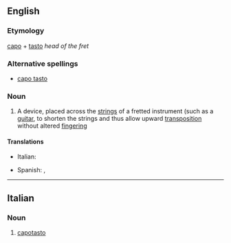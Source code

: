 ==English==

===Etymology===
{{etyl|it}} [[capo]] + [[tasto]] ''head of the fret''

===Alternative spellings===
* [[capo tasto]]

===Noun===
{{en-noun}}

# {{music}} A device, placed across the [[string]]s of a fretted instrument (such as a [[guitar]], to shorten the strings and thus allow upward [[transposition]] without altered [[fingering]]

====Translations====
{{trans-top|device placed across the strings}}
* Italian: {{t-|it|capotasto}}
{{trans-mid}}
* Spanish: {{t+|es|ceja|f}}, {{t-|es|cejilla|f}}
{{trans-bottom}}

----

==Italian==

===Noun===
{{it-noun|capotast|m|o|i}}

# {{music|lang=it}} [[#English|capotasto]]